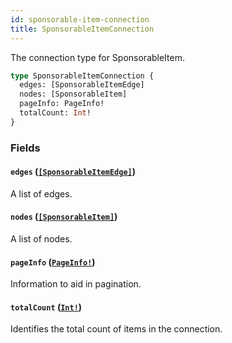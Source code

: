 ```yaml
---
id: sponsorable-item-connection
title: SponsorableItemConnection
---
```


The connection type for SponsorableItem.

```graphql
type SponsorableItemConnection {
  edges: [SponsorableItemEdge]
  nodes: [SponsorableItem]
  pageInfo: PageInfo!
  totalCount: Int!
}
```

### Fields

#### `edges` ([`[SponsorableItemEdge]`](/docs/api/objects/sponsorable-item-edge))

A list of edges.

#### `nodes` ([`[SponsorableItem]`](/docs/api/unions/sponsorable-item))

A list of nodes.

#### `pageInfo` ([`PageInfo!`](/docs/api/objects/page-info))

Information to aid in pagination.

#### `totalCount` ([`Int!`](/docs/api/scalars/int))

Identifies the total count of items in the connection.
